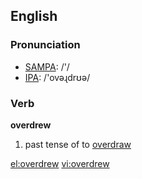 ==English==

===Pronunciation===
*[[w:SAMPA|SAMPA]]: /'/
*[[w:IPA|IPA]]: /'ovəɻdrʊə/

===Verb===
'''overdrew'''

# past tense of to [[overdraw]]

[[el:overdrew]]
[[vi:overdrew]]